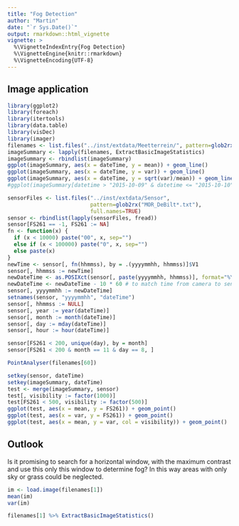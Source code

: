```yaml
---
title: "Fog Detection"
author: "Martin"
date: "`r Sys.Date()`"
output: rmarkdown::html_vignette
vignette: >
  %\VignetteIndexEntry{Fog Detection}
  %\VignetteEngine{knitr::rmarkdown}
  %\VignetteEncoding{UTF-8}
---
```



## Image application
```r
library(ggplot2)
library(foreach)
library(itertools)
library(data.table)
library(visDec)
library(imager)
filenames <- list.files("../inst/extdata/Meetterrein/", pattern=glob2rx("Meetterrein*.jpg"), full.names=TRUE)
imageSummary <- lapply(filenames, ExtractBasicImageStatistics)
imageSummary <- rbindlist(imageSummary)
ggplot(imageSummary, aes(x = dateTime, y = mean)) + geom_line()
ggplot(imageSummary, aes(x = dateTime, y = var)) + geom_line()
ggplot(imageSummary, aes(x = dateTime, y = sqrt(var)/mean)) + geom_line()
#ggplot(imageSummary[datetime > "2015-10-09" & datetime <= "2015-10-10"], aes(x = datetime, y = mean)) + geom_line()
```


```r
sensorFiles <- list.files("../inst/extdata/Sensor",
                          pattern=glob2rx("MOR_DeBilt*.txt"),
                          full.names=TRUE)
sensor <- rbindlist(lapply(sensorFiles, fread))
sensor[FS261 == -1, FS261 := NA]
fn <- function(x) {
  if (x < 10000) paste("00", x, sep="")
  else if (x < 100000) paste("0", x, sep="")
  else paste(x)
}
newTime <- sensor[, fn(hhmmss), by = .(yyyymmhh, hhmmss)]$V1
sensor[, hhmmss := newTime]
newDateTime <- as.POSIXct(sensor[, paste(yyyymmhh, hhmmss)], format="%Y%m%d %H%M%S")
newDateTime <- newDateTime - 10 * 60 # to match time from camera to sensor
sensor[, yyyymmhh := newDateTime]
setnames(sensor, "yyyymmhh", "dateTime")
sensor[, hhmmss := NULL]
sensor[, year := year(dateTime)]
sensor[, month := month(dateTime)]
sensor[, day := mday(dateTime)]
sensor[, hour := hour(dateTime)]

sensor[FS261 < 200, unique(day), by = month]
sensor[FS261 < 200 & month == 11 & day == 8, ]

PointAnalyser(filenames[60])
```

```r
setkey(sensor, dateTime)
setkey(imageSummary, dateTime)
test <- merge(imageSummary, sensor)
test[, visibility := factor(1000)]
test[FS261 < 500, visibility := factor(500)]
ggplot(test, aes(x = mean, y = FS261)) + geom_point()
ggplot(test, aes(x = var, y = FS261)) + geom_point()
ggplot(test, aes(x = mean, y = var, col = visibility)) + geom_point()
```

## Outlook
Is it promising to search for a horizontal window, with the maximum contrast and use this only this window to determine fog? In this way areas with only sky or grass could be neglected.

```r
im <- load.image(filenames[1])
mean(im)
var(im)

filenames[1] %>% ExtractBasicImageStatistics()
```

